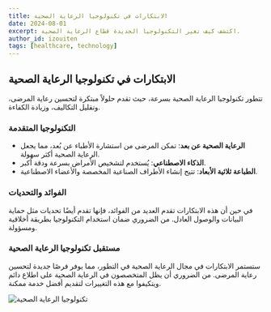 ```yaml
---
title: الابتكارات في تكنولوجيا الرعاية الصحية
date: 2024-08-01
excerpt: اكتشف كيف تغير التكنولوجيا الجديدة قطاع الرعاية الصحية.
author_id: izouiten
tags: [healthcare, technology]
---
```


## الابتكارات في تكنولوجيا الرعاية الصحية

تتطور تكنولوجيا الرعاية الصحية بسرعة، حيث تقدم حلولاً مبتكرة لتحسين رعاية المرضى، وتقليل التكاليف، وزيادة الكفاءة.

### التكنولوجيا المتقدمة

- **الرعاية الصحية عن بعد**: تمكن المرضى من استشارة الأطباء عن بُعد، مما يجعل الرعاية الصحية أكثر سهولة.
- **الذكاء الاصطناعي**: يُستخدم لتشخيص الأمراض بسرعة ودقة أكبر.
- **الطباعة ثلاثية الأبعاد**: تتيح إنشاء الأطراف الصناعية المخصصة والأعضاء الاصطناعية.

### الفوائد والتحديات

في حين أن هذه الابتكارات تقدم العديد من الفوائد، فإنها تقدم أيضًا تحديات مثل حماية البيانات والوصول العادل. من الضروري ضمان استخدام التكنولوجيا بطريقة أخلاقية ومسؤولة.

### مستقبل تكنولوجيا الرعاية الصحية

ستستمر الابتكارات في مجال الرعاية الصحية في التطور، مما يوفر فرصًا جديدة لتحسين رعاية المرضى. من الضروري أن يظل المتخصصون في الرعاية الصحية على اطلاع دائم ويتكيفوا مع هذه التغييرات لتقديم أفضل خدمة ممكنة.

![تكنولوجيا الرعاية الصحية](https://source.unsplash.com/1600x900/?healthcare-technology)

